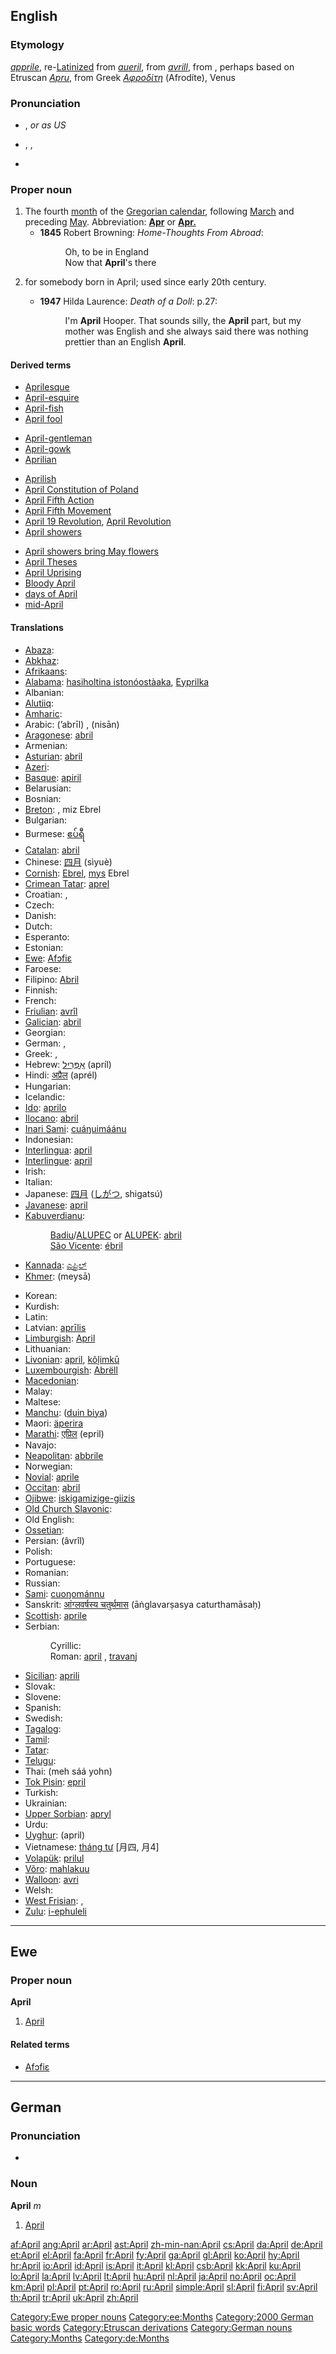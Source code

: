 ==English==

===Etymology===
{{etyl|enm}} ''[[apprile]]'', re-[[Latinize]]d from ''[[aueril]]'', from {{etyl|fro}} ''[[avrill]]'', from {{etyl|la}} {{term|aprilis|aprīlis|of the month of the goddess [[Venus]]|lang=la}}, perhaps based on Etruscan ''[[Apru]]'', from Greek ''[[Αφροδίτη]]'' (Afrodíte), Venus

===Pronunciation===
* {{a|UK}} {{IPA|/ˈeɪprɪl/}}, {{SAMPA|/"eIprIl/}} ''or as US''
* {{a|US}} {{enPR|āʹprəl}}, {{IPA|/ˈeɪprəl/}}, {{SAMPA|/"eIpr@l/}}
* {{audio|en-us-April.ogg|Audio (US)}}

===Proper noun===
{{en-proper noun|s|-}}

# The fourth [[month]] of the [[Gregorian calendar]], following [[March]] and preceding [[May]]. Abbreviation: '''[[Apr]]''' or '''[[Apr.]]'''
#* '''1845''' Robert Browning: ''Home-Thoughts From Abroad'':
#*: Oh, to be in England
#*: Now that '''April''''s there
# {{given name|female|from=English}} for somebody born in April; used since early 20th century.
#* '''1947''' Hilda Laurence: ''Death of a Doll'': p.27:
#*: I'm '''April''' Hooper. That sounds silly, the '''April''' part, but my mother was English and she always said there was nothing prettier than an English '''April'''.

====Derived terms====
{{top3}}
* [[Aprilesque]]
* [[April-esquire]]
* [[April-fish]]
* [[April fool]]
<!--"April Fools' Day" is under "April fool"-->
* [[April-gentleman]]
* [[April-gowk]]
* [[Aprilian]]
{{mid3}}
* [[Aprilish]]
* [[w:April Constitution of Poland|April Constitution of Poland]]
* [[April Fifth Action]]
* [[April Fifth Movement]]
* [[April 19 Revolution]], [[April Revolution]]
* [[April showers]]
{{mid3}}
* [[April showers bring May flowers]]
* [[April Theses]]
* [[April Uprising]]
* [[Bloody April]]
* [[days of April]]
* [[mid-April]]
{{bottom}}

====Translations====
{{trans-top|fourth month of the Gregorian calendar}}
* [[Abaza]]: {{tø|abq|апрель}}
* [[Abkhaz]]: {{Cyrl|[[мшаҧы]]}} {{IPAchar|(mšaṗə)}}
* [[Afrikaans]]: {{t+|af|april|xs=Afrikaans}}
* [[Alabama]]: [[hasiholtina istonóostàaka]], [[Eyprilka]]
* Albanian: {{t-|sq|prill|xs=Albanian}}
* [[Alutiiq]]: {{tø|ems|Uqna'isurt'sqaaq Iraluq}}
* [[Amharic]]: {{t|am|ኤፕረል|tr=epräl|sc=Ethi|xs=Amharic}}
* Arabic: {{Arab|[[ابريل|أبْرِيل]]}} (’abrīl) {{m}}, {{Arab|[[نيسان|نِيسَانٌ]]}} (nisān) {{m}}
* [[Aragonese]]: [[abril]] {{m}}
* Armenian: {{t+|hy|ապրիլ|tr=april|sc=Armn|xs=Armenian}}
* [[Asturian]]: [[abril]] {{m}}
* [[Azeri]]: {{t+|az|aprel|xs=Azeri}}
* [[Basque]]: [[apiril]]
* Belarusian: {{t-|be|красавік|tr=krasavik|sc=Cyrl|xs=Belarusian}}
* Bosnian: {{t-|bs|april|m}}
* [[Breton]]: {{t|br|Ebrel|xs=Breton}}, miz Ebrel
* Bulgarian: {{t+|bg|април|tr=apríl|sc=Cyrl}}
* Burmese: [[ဧပ်ရီ]] {{IPAchar|(epẏi)}}
* [[Catalan]]: [[abril]] {{m}}
* Chinese: [[四月]] (sìyuè)
* [[Cornish]]: [[Ebrel]], [[mys]] Ebrel
* [[Crimean Tatar]]: [[aprel]]
* Croatian: {{t+|hr|travanj|m}}, {{t+|hr|april|m}}
* Czech: {{t+|cs|duben|m}}
* Danish: {{t+|da|april}}
* Dutch: {{t+|nl|april|m}}
* Esperanto: {{t+|eo|aprilo|xs=Esperanto}}
* Estonian: {{t+|et|aprill}}
* [[Ewe]]: [[Afɔfiɛ]]
* Faroese: {{t-|fo|apríl|xs=Faroese}}
* Filipino: [[Abril]]
* Finnish: {{t+|fi|huhtikuu}}
* French: {{t+|fr|avril|m}}
* [[Friulian]]: [[avrîl]]
* [[Galician]]: [[abril]] {{m}}
* Georgian: {{t-|ka|აპრილი|tr=aprili|xs=Georgian}}
* German: {{t+|de|April|m}}, {{t+|de|Ostermond|m}}
* Greek: {{t+|el|Απρίλιος|m|tr=Aprílios|sc=Grek}}, {{t+|el|Απρίλης|m|tr=Aprílis|sc=Grek}}
* Hebrew: [[אפריל|אַפְּרִיל]] (apríl) {{m}}
* Hindi: [[अप्रैल]] (aprél) {{m}}
* Hungarian: {{t+|hu|április}}
* Icelandic: {{t+|is|apríl}}
* [[Ido]]: [[aprilo]]
* [[Ilocano]]: [[abril]]
* [[Inari Sami]]: [[cuáŋuimáánu]]
* Indonesian: {{t-|id|april|xs=Indonesian}}
* [[Interlingua]]: [[april]]
* [[Interlingue]]: [[april]]
* Irish: {{t+|ga|Aibreán|xs=Irish}}
* Italian: {{t+|it|aprile|m}}
* Japanese: [[四月]] ([[しがつ]], shigatsú)
* [[Javanese]]: [[april]]
* [[Kabuverdianu]]:
*: [[Badiu]]/[[ALUPEC]] or [[ALUPEK]]: [[abril]]
*: [[São Vicente]]: [[ébril]]
* [[Kannada]]: [[ಎಪ್ರಿಲ್]]
* [[Khmer]]: {{Khmr|[[មេសា]]}} (meysā)
{{trans-mid}}
* Korean: {{t+|ko|사월|tr=saweol|sc=KOchar}}
* Kurdish: {{t+|ku|avrêl}}
* Latin: {{t+|la|aprilis|aprīlis}}
* Latvian: [[aprīlis]]
* [[Limburgish]]: [[April#Limburgish|April]]
* Lithuanian: {{t+|lt|balandis|m|xs=Lithuanian}}
* [[Livonian]]: [[april]], [[kõļimkū]]
* [[Luxembourgish]]: [[Abrëll]]
* [[Macedonian]]: {{t|mk|април|m|tr=ápril|sc=Cyrl}}
* Malay: {{t-|ms|april|xs=Malay}}
* Maltese: {{t-|mt|April|xs=Maltese}}
* [[Manchu]]: ([[duin biya]])
* Maori: [[äperira]]
* [[Marathi]]: [[एप्रिल]] (epril)
* Navajo: {{tø|nv|T'ą́ą́chil}}
* [[Neapolitan]]: [[abbrile]]
* Norwegian: {{t+|no|april}}
* [[Novial]]: [[aprile]]
* [[Occitan]]: [[abril]] {{m}}
* [[Ojibwe]]: [[iskigamizige-giizis]]
* [[Old Church Slavonic]]: {{tø|cu|априль|m|tr=aprilĭ|sc=Cyrl|xs=Old Church Slavonic}}
* Old English: {{t-|ang|eastermonaþ|m|alt=ēastermōnaþ|xs=Old English}}
* [[Ossetian]]: {{tø|os|апрель|tr=aprel'|sc=Cyrl|xs=Ossetian}}
* Persian: {{fa-Arab|[[آوریل]]}} (âvrîl)
* Polish: {{t+|pl|kwiecień|m}}
* Portuguese: {{t+|pt|abril|m}}
* Romanian: {{t+|ro|aprilie}}
* Russian: {{t+|ru|апрель|m|tr=aprél’|sc=Cyrl}}
* [[Sami]]: [[cuoŋománnu]]
* Sanskrit: [[आंग्लवर्षस्य चतुर्थमास]] (āṅglavarṣasya caturthamāsaḥ)
* [[Scottish]]: [[aprile]]
* Serbian:
*: Cyrillic: {{t+|sr|април|m|sc=Cyrl}}
*: Roman: [[april#Serbian|april]] {{m}}, [[travanj]] {{m}}
* [[Sicilian]]: [[aprili]] {{m}}
* Slovak: {{t+|sk|apríl|m}}
* Slovene: {{t-|sl|apríl|m}}
* Spanish: {{t+|es|abril|m}}
* Swedish: {{t+|sv|april}}
* [[Tagalog]]: {{t+|tl|Abril|xs=Tagalog}}
* [[Tamil]]: {{t|ta|ஏப்ரல்|xs=Tamil}}
* [[Tatar]]: {{t-|tt|äpril|xs=Tatar}}
* [[Telugu]]: {{t|te|ఏప్రిల్|tr=april|sc=Telu}}
* Thai: {{Thai|[[เมษายน]]}} (meh sáá yohn)
* [[Tok Pisin]]: [[epril]]
* Turkish: {{t+|tr|nisan}}
* Ukrainian: {{t+|uk|квітень|m|tr=kvíten’|sc=Cyrl|xs=Ukrainian}}
* [[Upper Sorbian]]: [[apryl]]
* Urdu: {{t+|ur|اپریل|m|tr=aprél|sc=ur-Arab|xs=Urdu}}
* [[Uyghur]]: {{ug-Arab|[[ئاپريل]]}} (april)
* Vietnamese: [[tháng tư]] [月四, 月4]
* [[Volapük]]: [[prilul]]
* [[Võro]]: [[mahlakuu]]
* [[Walloon]]: [[avri]]
* Welsh: {{t-|cy|Ebrill|m|xs=Welsh}}
* [[West Frisian]]: {{t+|fy|april|xs=West Frisian}}, {{t+|fy|gersmoanne|xs=West Frisian}}
* [[Zulu]]: [[i-ephuleli]]
{{trans-bottom}}

----

==Ewe==

===Proper noun===
'''April'''

# [[April#English|April]]

====Related terms====
* [[Afɔfiɛ]]

[[Category:Ewe proper nouns]]
[[Category:ee:Months]]

----

==German==

===Pronunciation===
* {{audio|De-April.ogg|audio}}

===Noun===
'''April''' ''m''

# [[April#English|April]]

[[Category:2000 German basic words]]
[[Category:Etruscan derivations]]
[[Category:German nouns]]
[[Category:Months]]
[[Category:de:Months]]

[[af:April]]
[[ang:April]]
[[ar:April]]
[[ast:April]]
[[zh-min-nan:April]]
[[cs:April]]
[[da:April]]
[[de:April]]
[[et:April]]
[[el:April]]
[[fa:April]]
[[fr:April]]
[[fy:April]]
[[ga:April]]
[[gl:April]]
[[ko:April]]
[[hy:April]]
[[hr:April]]
[[io:April]]
[[id:April]]
[[is:April]]
[[it:April]]
[[kl:April]]
[[csb:April]]
[[kk:April]]
[[ku:April]]
[[lo:April]]
[[la:April]]
[[lv:April]]
[[lt:April]]
[[hu:April]]
[[nl:April]]
[[ja:April]]
[[no:April]]
[[oc:April]]
[[km:April]]
[[pl:April]]
[[pt:April]]
[[ro:April]]
[[ru:April]]
[[simple:April]]
[[sl:April]]
[[fi:April]]
[[sv:April]]
[[th:April]]
[[tr:April]]
[[uk:April]]
[[zh:April]]